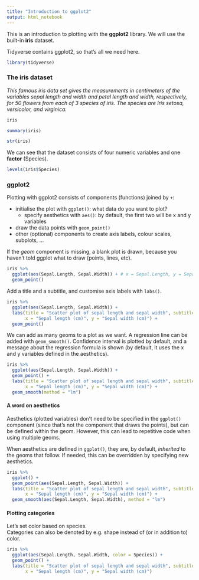 ```yaml
---
title: "Introduction to ggplot2"
output: html_notebook
---
```


This is an introduction to plotting with the **ggplot2** library. We will use the built-in **iris** dataset.

Tidyverse contains ggplot2, so that's all we need here.
```r
library(tidyverse)
```

### The iris dataset

*This famous iris data set gives the measurements in centimeters of the variables sepal length and width and petal length and width, respectively, for 50 flowers from each of 3 species of iris. The species are Iris setosa, versicolor, and virginica.*

```r
iris
```

```r
summary(iris)
```

```r
str(iris)
```

We can see that the dataset consists of four numeric variables and one **factor** (Species).  

```r
levels(iris$Species)
```
### ggplot2

Plotting with ggplot2 consists of components (functions) joined by `+`:

- initialise the plot with `ggplot()`: what data do you want to plot?
  - specify aesthetics with `aes()`: by default, the first two will be x and y variables
- draw the data points with `geom_point()`  
- other (optional) components to create axis labels, colour scales, subplots, ...

If the *geom* component is missing, a blank plot is drawn, because you haven't told ggplot what to draw (points, lines, etc).

```r
iris %>%
  ggplot(aes(Sepal.Length, Sepal.Width)) + # x = Sepal.Length, y = Sepal.Width
  geom_point()

```

Add a title and a subtitle, and customise axis labels with `labs()`.
```r
iris %>%
  ggplot(aes(Sepal.Length, Sepal.Width)) + 
  labs(title = "Scatter plot of sepal length and sepal width", subtitle = "Iris dataset", 
       x = "Sepal length (cm)", y = "Sepal width (cm)") +
  geom_point()
```
We can add as many geoms to a plot as we want. A regression line can be added with `geom_smooth()`. Confidence interval is plotted by default, and a message about the regression formula is shown (by default, it uses the x and y variables defined in the aesthetics).

```r
iris %>%
  ggplot(aes(Sepal.Length, Sepal.Width)) + 
  geom_point() + 
  labs(title = "Scatter plot of sepal length and sepal width", subtitle = "Iris dataset", 
       x = "Sepal length (cm)", y = "Sepal width (cm)") +
  geom_smooth(method = "lm")

```

#### A word on aesthetics

Aesthetics (plotted variables) don't need to be specified in the `ggplot()` component (since that's not the component that draws the points), but can be defined within the geom. However, this can lead to repetitive code when using multiple geoms.   

When aesthetics are defined in `ggplot()`, they are, by default, *inherited* to the geoms that follow. If needed, this can be overridden by specifying new aesthetics.

```r
iris %>%
  ggplot() + 
  geom_point(aes(Sepal.Length, Sepal.Width)) + 
  labs(title = "Scatter plot of sepal length and sepal width", subtitle = "Iris dataset", 
       x = "Sepal length (cm)", y = "Sepal width (cm)") +
  geom_smooth(aes(Sepal.Length, Sepal.Width), method = "lm")

```

#### Plotting categories

Let's set color based on species.  
Categories can also be denoted by e.g. shape instead of (or in addition to) color.

```r
iris %>%
  ggplot(aes(Sepal.Length, Sepal.Width, color = Species)) + 
  geom_point() + 
  labs(title = "Scatter plot of sepal length and sepal width", subtitle = "Iris dataset", 
       x = "Sepal length (cm)", y = "Sepal width (cm)") 

```



